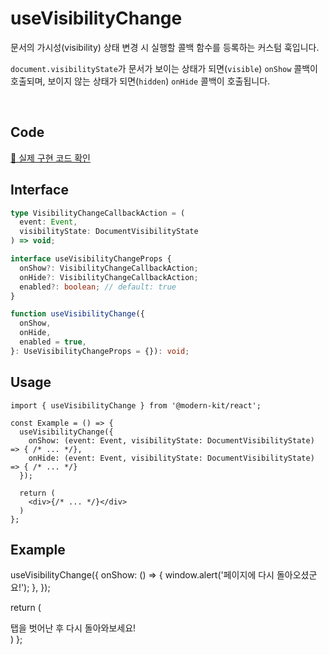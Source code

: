 
# useVisibilityChange

문서의 가시성(visibility) 상태 변경 시 실행할 콜백 함수를 등록하는 커스텀 훅입니다.

`document.visibilityState`가 문서가 보이는 상태가 되면(`visible`) `onShow` 콜백이 호출되며, 보이지 않는 상태가 되면(`hidden`) `onHide` 콜백이 호출됩니다.

<br />

## Code
[🔗 실제 구현 코드 확인](https://github.com/modern-agile-team/modern-kit/blob/main/packages/react/src/hooks/useVisibilityChange/index.ts)

## Interface
```ts title="typescript"
type VisibilityChangeCallbackAction = (
  event: Event,
  visibilityState: DocumentVisibilityState
) => void;

interface useVisibilityChangeProps {
  onShow?: VisibilityChangeCallbackAction;
  onHide?: VisibilityChangeCallbackAction;
  enabled?: boolean; // default: true
}
```
```ts title="typescript"
function useVisibilityChange({
  onShow,
  onHide,
  enabled = true,
}: UseVisibilityChangeProps = {}): void;
```

## Usage
```tsx title="typescript"
import { useVisibilityChange } from '@modern-kit/react';

const Example = () => {
  useVisibilityChange({
    onShow: (event: Event, visibilityState: DocumentVisibilityState) => { /* ... */},
    onHide: (event: Event, visibilityState: DocumentVisibilityState) => { /* ... */}
  });

  return (
    <div>{/* ... */}</div>
  )
};
```

## Example
  useVisibilityChange({
    onShow: () => {
      window.alert('페이지에 다시 돌아오셨군요!');
    },
  });

  return (
    <div>탭을 벗어난 후 다시 돌아와보세요!</div>
  )
};

<Example />